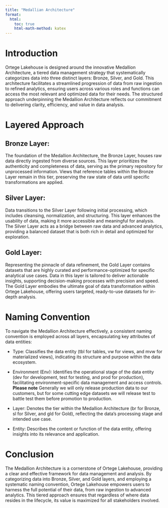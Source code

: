 ```yaml
---
title: "Medallian Architecture"
format:
  html:
    toc: true
    html-math-method: katex
---
```


# Introduction
Ortege Lakehouse is designed around the innovative Medallion Architecture, a tiered data management strategy that systematically categorizes data into three distinct layers: Bronze, Silver, and Gold. This architecture facilitates a streamlined progression of data from raw ingestion to refined analytics, ensuring users across various roles and functions can access the most relevant and optimized data for their needs. The structured approach underpinning the Medallion Architecture reflects our commitment to delivering clarity, efficiency, and value in data analysis.

# Layered Approach
## Bronze Layer: 
The foundation of the Medallion Architecture, the Bronze Layer, houses raw data directly ingested from diverse sources. This layer prioritizes the authenticity and completeness of data, serving as the primary repository for unprocessed information. Views that reference tables within the Bronze Layer remain in this tier, preserving the raw state of data until specific transformations are applied.

## Silver Layer: 
Data transitions to the Silver Layer following initial processing, which includes cleansing, normalization, and structuring. This layer enhances the usability of data, making it more accessible and meaningful for analysis. The Silver Layer acts as a bridge between raw data and advanced analytics, providing a balanced dataset that is both rich in detail and optimized for exploration.

## Gold Layer: 
Representing the pinnacle of data refinement, the Gold Layer contains datasets that are highly curated and performance-optimized for specific analytical use cases. Data in this layer is tailored to deliver actionable insights, supporting decision-making processes with precision and speed. The Gold Layer embodies the ultimate goal of data transformation within Ortege Lakehouse, offering users targeted, ready-to-use datasets for in-depth analysis.

# Naming Convention
To navigate the Medallion Architecture effectively, a consistent naming convention is employed across all layers, encapsulating key attributes of data entities:

* Type: Classifies the data entity (tbl for tables, vw for views, and mvw for materialized views), indicating its structure and purpose within the data ecosystem.

* Environment (Env): Identifies the operational stage of the data entity (dev for development, test for testing, and prod for production), facilitating environment-specific data management and access controls. **Please note** Generally we will only release production data to our customers, but for some cutting edge datasets we will release test to battle test them before promotion to production.

* Layer: Denotes the tier within the Medallion Architecture (br for Bronze, sl for Silver, and gld for Gold), reflecting the data's processing stage and intended use case.

* Entity: Describes the content or function of the data entity, offering insights into its relevance and application.

# Conclusion
The Medallion Architecture is a cornerstone of Ortege Lakehouse, providing a clear and effective framework for data management and analysis. By categorizing data into Bronze, Silver, and Gold layers, and employing a systematic naming convention, Ortege Lakehouse empowers users to harness the full potential of their data, from raw ingestion to advanced analytics. This tiered approach ensures that regardless of where data resides in the lifecycle, its value is maximized for all stakeholders involved.